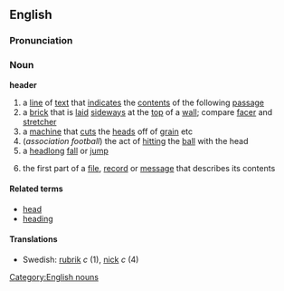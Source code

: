 ==English==
===Pronunciation===
{{IPA|/ˈhɛdə/ ''or'' /ˈhɛdɚ/}}

===Noun===
'''header'''
# a [[line]] of [[text]] that [[indicate]]s the [[content]]s of the following [[passage]]
# a [[brick]] that is [[laid]] [[sideways]] at the [[top]] of a [[wall]]; compare [[facer]] and [[stretcher]]
# a [[machine]] that [[cut]]s the [[head]]s off of [[grain]] etc
#(''association football'') the act of [[hitting]] the [[ball]] with the head
# a [[headlong]] [[fall]] or [[jump]]
#{{computing}} the first part of a [[file]], [[record]] or [[message]] that describes its contents

====Related terms====
* [[head]]
* [[heading]]

====Translations====
*Swedish: [[rubrik]] ''c'' (1), [[nick]] ''c'' (4)
[[Category:English nouns]]